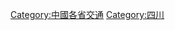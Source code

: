 {{Catnav|頁面分類|各種主題的頁面分類|依中国各省来作的分类|中國各省交通}}

{{catmore}}
{{Commonscat|Transport in Sichuan}}

[[Category:中國各省交通|Category:中國各省交通]]
[[Category:四川|Category:四川]]